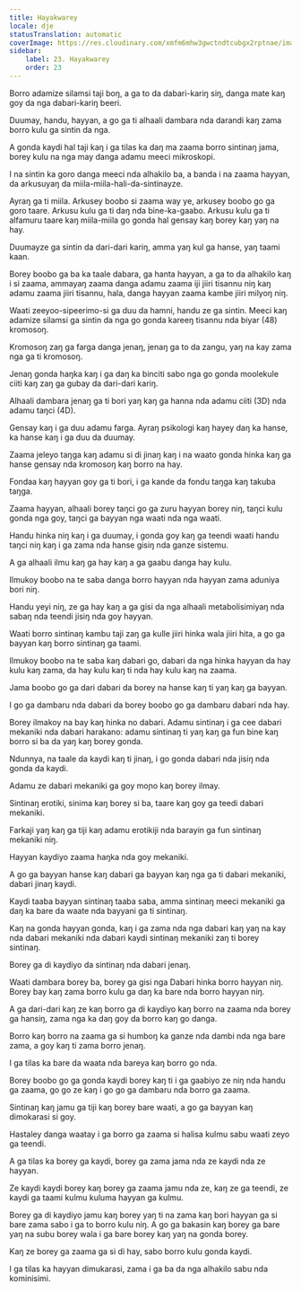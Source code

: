 ```yaml
---
title: Hayakwarey
locale: dje
statusTranslation: automatic
coverImage: https://res.cloudinary.com/xmfm6mhw3gwctndtcubgx2rptnae/image/upload/v1740337243/small_cover_educacion_fundamental_a051170f1c.webp
sidebar:
    label: 23. Hayakwarey
    order: 23
---
```

Borro adamize silamsi taji boŋ, a ga to da dabari-kariŋ siŋ, danga mate kaŋ goy da nga dabari-kariŋ beeri.

Duumay, handu, hayyan, a go ga ti alhaali dambara nda darandi kaŋ zama borro kulu ga sintin da nga.

A gonda kaydi hal taji kaŋ i ga tilas ka daŋ ma zaama borro sintinaŋ jama, borey kulu na nga may danga adamu meeci mikroskopi.

I na sintin ka goro danga meeci nda alhakilo ba, a banda i na zaama hayyan, da arkusuyaŋ da miila-miila-hali-da-sintinayze.

Ayraŋ ga ti miila. Arkusey boobo si zaama way ye, arkusey boobo go ga goro taare. Arkusu kulu ga ti daŋ nda bine-ka-gaabo. Arkusu kulu ga ti alfamuru taare kaŋ miila-miila go gonda hal gensay kaŋ borey kaŋ yaŋ na hay.

Duumayze ga sintin da dari-dari kariŋ, amma yaŋ kul ga hanse, yaŋ taami kaan.

Borey boobo ga ba ka taale dabara, ga hanta hayyan, a ga to da alhakilo kaŋ i si zaama, ammayaŋ zaama danga adamu zaama iji jiiri tisannu niŋ kaŋ adamu zaama jiiri tisannu, hala, danga hayyan zaama kambe jiiri milyoŋ niŋ.

Waati zeeyoo-sipeerimo-si ga duu da hamni, handu ze ga sintin. Meeci kaŋ adamize silamsi ga sintin da nga go gonda kareeŋ tisannu nda biyar (48) kromosoŋ.

Kromosoŋ zaŋ ga farga danga jenaŋ, jenaŋ ga to da zangu, yaŋ na kay zama nga ga ti kromosoŋ.

Jenaŋ gonda haŋka kaŋ i ga daŋ ka binciti sabo nga go gonda moolekule ciiti kaŋ zaŋ ga gubay da dari-dari kariŋ.

Alhaali dambara jenaŋ ga ti bori yaŋ kaŋ ga hanna nda adamu ciiti (3D) nda adamu taŋci (4D).

Gensay kaŋ i ga duu adamu farga. Ayraŋ psikologi kaŋ hayey daŋ ka hanse, ka hanse kaŋ i ga duu da duumay.

Zaama jeleyo taŋga kaŋ adamu si di jinaŋ kaŋ i na waato gonda hinka kaŋ ga hanse gensay nda kromosoŋ kaŋ borro na hay.

Fondaa kaŋ hayyan goy ga ti bori, i ga kande da fondu taŋga kaŋ takuba taŋga.

Zaama hayyan, alhaali borey taŋci go ga zuru hayyan borey niŋ, taŋci kulu gonda nga goy, taŋci ga bayyan nga waati nda nga waati.

Handu hinka niŋ kaŋ i ga duumay, i gonda goy kaŋ ga teendi waati handu taŋci niŋ kaŋ i ga zama nda hanse gisiŋ nda ganze sistemu.

A ga alhaali ilmu kaŋ ga hay kaŋ a ga gaabu danga hay kulu.

Ilmukoy boobo na te saba danga borro hayyan nda hayyan zama aduniya bori niŋ.

Handu yeyi niŋ, ze ga hay kaŋ a ga gisi da nga alhaali metabolisimiyaŋ nda sabaŋ nda teendi jisiŋ nda goy hayyan.

Waati borro sintinaŋ kambu taji zaŋ ga kulle jiiri hinka wala jiiri hita, a go ga bayyan kaŋ borro sintinaŋ ga taami.

Ilmukoy boobo na te saba kaŋ dabari go, dabari da nga hinka hayyan da hay kulu kaŋ zama, da hay kulu kaŋ ti nda hay kulu kaŋ na zaama.

Jama boobo go ga dari dabari da borey na hanse kaŋ ti yaŋ kaŋ ga bayyan.

I go ga dambaru nda dabari da borey boobo go ga dambaru dabari nda hay.

Borey ilmakoy na bay kaŋ hinka no dabari. Adamu sintinaŋ i ga cee dabari mekaniki nda dabari harakano: adamu sintinaŋ ti yaŋ kaŋ ga fun bine kaŋ borro si ba da yaŋ kaŋ borey gonda.

Ndunnya, na taale da kaydi kaŋ ti jinaŋ, i go gonda dabari nda jisiŋ nda gonda da kaydi.

Adamu ze dabari mekaniki ga goy moɲo kaŋ borey ilmay.

Sintinaŋ erotiki, sinima kaŋ borey si ba, taare kaŋ goy ga teedi dabari mekaniki.

Farkaji yaŋ kaŋ ga tiji kaŋ adamu erotikiji nda barayin ga fun sintinaŋ mekaniki niŋ.

Hayyan kaydiyo zaama haŋka nda goy mekaniki.

A go ga bayyan hanse kaŋ dabari ga bayyan kaŋ nga ga ti dabari mekaniki, dabari jinaŋ kaydi.

Kaydi taaba bayyan sintinaŋ taaba saba, amma sintinaŋ meeci mekaniki ga daŋ ka bare da waate nda bayyani ga ti sintinaŋ.

Kaŋ na gonda hayyan gonda, kaŋ i ga zama nda nga dabari kaŋ yaŋ na kay nda dabari mekaniki nda dabari kaydi sintinaŋ mekaniki zaŋ ti borey sintinaŋ.

Borey ga di kaydiyo da sintinaŋ nda dabari jenaŋ.

Waati dambara borey ba, borey ga gisi nga Dabari hinka borro hayyan niŋ. Borey bay kaŋ zama borro kulu ga daŋ ka bare nda borro hayyan niŋ.

A ga dari-dari kaŋ ze kaŋ borro ga di kaydiyo kaŋ borro na zaama nda borey ga hansiŋ, zama nga ka daŋ goy da borro kaŋ go danga.

Borro kaŋ borro na zaama ga si humboŋ ka ganze nda dambi nda nga bare zama, a goy kaŋ ti zama borro jenaŋ.

I ga tilas ka bare da waata nda bareya kaŋ borro go nda.

Borey boobo go ga gonda kaydi borey kaŋ ti i ga gaabiyo ze niŋ nda handu ga zaama, go go ze kaŋ i go go ga dambaru nda borro ga zaama.

Sintinaŋ kaŋ jamu ga tiji kaŋ borey bare waati, a go ga bayyan kaŋ dimokarasi si goy.

Hastaley danga waatay i ga borro ga zaama si halisa kulmu sabu waati zeyo ga teendi.

A ga tilas ka borey ga kaydi, borey ga zama jama nda ze kaydi nda ze hayyan.

Ze kaydi kaydi borey kaŋ borey ga zaama jamu nda ze, kaŋ ze ga teendi, ze kaydi ga taami kulmu kuluma hayyan ga kulmu.

Borey ga di kaydiyo jamu kaŋ borey yaŋ ti na zama kaŋ bori hayyan ga si bare zama sabo i ga to borro kulu niŋ. A go ga bakasin kaŋ borey ga bare yaŋ na subu borey wala i ga bare borey kaŋ yaŋ na gonda borey.

Kaŋ ze borey ga zaama ga si di hay, sabo borro kulu gonda kaydi.

I ga tilas ka hayyan dimukarasi, zama i ga ba da nga alhakilo sabu nda kominisimi.

